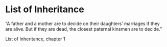 
# List of Inheritance

“A father and a mother are to decide on their daughters’ marriages if they are alive. But if they are dead, the closest paternal kinsmen are to decide.”

List of Inheritance, chapter 1

<SubPages meta={meta} />